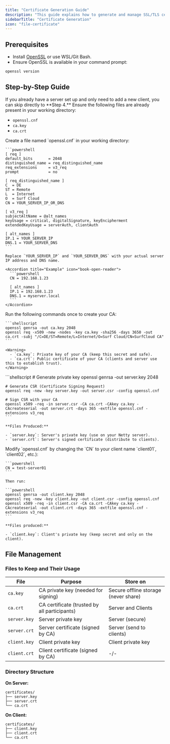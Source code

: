 ```yaml
---
title: "Certificate Generation Guide"
description: "This guide explains how to generate and manage SSL/TLS certificates for your Netty-based server and clients using OpenSSL. Properly generated certificates ensure secure communication between your server and clients."
sidebarTitle: "Certificate Generation"
icon: "file-certificate"
---
```


## Prerequisites

- Install [OpenSSL](https://slproweb.com/products/Win32OpenSSL.html) or use WSL/Git Bash.
- Ensure OpenSSL is available in your command prompt:

```bash
openssl version
```

## **Step-by-Step Guide**

<Note>
  If you already have a server set up and only need to add a new client, you can skip directly to **Step 4.** Ensure the following files are already present in your working directory:

  - `openssl.cnf`
  - `ca.key`
  - `ca.crt`
</Note>

<Steps>
  <Step title="Create an OpenSSL Configuration File">
    Create a file named `openssl.cnf` in your working directory:

    ```powershell
    [ req ]
    default_bits       = 2048
    distinguished_name = req_distinguished_name
    req_extensions     = v3_req
    prompt             = no
    
    [ req_distinguished_name ]
    C  = DE
    ST = Remote
    L  = Internet
    O  = Surf Cloud
    CN = YOUR_SERVER_IP_OR_DNS
    
    [ v3_req ]
    subjectAltName = @alt_names
    keyUsage = critical, digitalSignature, keyEncipherment
    extendedKeyUsage = serverAuth, clientAuth
    
    [ alt_names ]
    IP.1 = YOUR_SERVER_IP
    DNS.1 = YOUR_SERVER_DNS
    ```

    Replace `YOUR_SERVER_IP` and `YOUR_SERVER_DNS` with your actual server IP address and DNS name.

    <Accordion title="Example" icon="book-open-reader">
      ```powershell
      CN = 192.168.1.23
      
      [ alt_names ]
      IP.1 = 192.168.1.23
      DNS.1 = myserver.local
      ```
    </Accordion>
  </Step>
  <Step title="Generate Your Own Certificate Authority (CA)">
    Run the following commands once to create your CA:

    ```shellscript
    openssl genrsa -out ca.key 2048
    openssl req -x509 -new -nodes -key ca.key -sha256 -days 3650 -out ca.crt -subj "/C=DE/ST=Remote/L=Internet/O=Surf Cloud/CN=SurfCloud CA"
    ```

    <Warning>
      - `ca.key`: Private key of your CA (keep this secret and safe).
      - `ca.crt`: Public certificate of your CA (clients and server use this to establish trust).
    </Warning>
  </Step>
  <Step title="Generate Server Certificate">
    ```shellscript
    # Generate private key
    openssl genrsa -out server.key 2048
    
    # Generate CSR (Certificate Signing Request)
    openssl req -new -key server.key -out server.csr -config openssl.cnf
    
    # Sign CSR with your CA
    openssl x509 -req -in server.csr -CA ca.crt -CAkey ca.key -CAcreateserial -out server.crt -days 365 -extfile openssl.cnf -extensions v3_req
    ```

    **Files Produced:**

    - `server.key`: Server's private key (use on your Netty server).
    - `server.crt`: Server's signed certificate (distribute to clients).
  </Step>
  <Step title="Generate Client Certificates (repeatable for each client)">
    Modify `openssl.cnf` by changing the `CN` to your client name `client01`, `client02`, etc.):

    ```powershell
    CN = test-server01
    ```

    Then run:

    ```powershell
    openssl genrsa -out client.key 2048
    openssl req -new -key client.key -out client.csr -config openssl.cnf
    openssl x509 -req -in client.csr -CA ca.crt -CAkey ca.key -CAcreateserial -out client.crt -days 365 -extfile openssl.cnf -extensions v3_req
    ```

    **Files produced:**

    - `client.key`: Client's private key (keep secret and only on the client).
  </Step>
</Steps>

## File Management

### Files to Keep and Their Usage

| File         | Purpose                                      | Store on                             |
| ------------ | -------------------------------------------- | ------------------------------------ |
| `ca.key`     | CA private key (needed for signing)          | Secure offline storage (never share) |
| `ca.crt`     | CA certificate (trusted by all participants) | Server and Clients                   |
| `server.key` | Server private key                           | Server (secure)                      |
| `server.crt` | Server certificate (signed by CA)            | Server (send to clients)             |
| `client.key` | Client private key                           | Client private key                   |
| `client.crt` | Client certificate (signed by CA)            | -/-                                  |

### **Directory Structure**

**On Server:**

```
certificates/
├── server.key
├── server.crt
└── ca.crt
```

**On Client:**

```
certificates/
├── client.key
├── client.crt
└── ca.crt
```